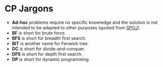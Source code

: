 # CP Jargons

- **Ad-hoc** problems require no specific knowledge and the solution is not intended to be adapted to other purposes (quoted from [SPOJ](https://www.spoj.com/problems/tag/ad-hoc-1)).
- **BF** is short for brute force.
- **BFS** is short for breadth first search.
- **BIT** is another name for Fenwick tree.
- **DC** is short for divide-and-conquer.
- **DFS** is short for depth first search.
- **DP** is short for dynamic programming.


<BrowserOnly>
  <Adsense
      style={{display: "block", textAlign: "center"}}
      layout="in-article"
      format="fluid"
      client="ca-pub-2391425047778930"
      slot="9967998595" />
</BrowserOnly>
